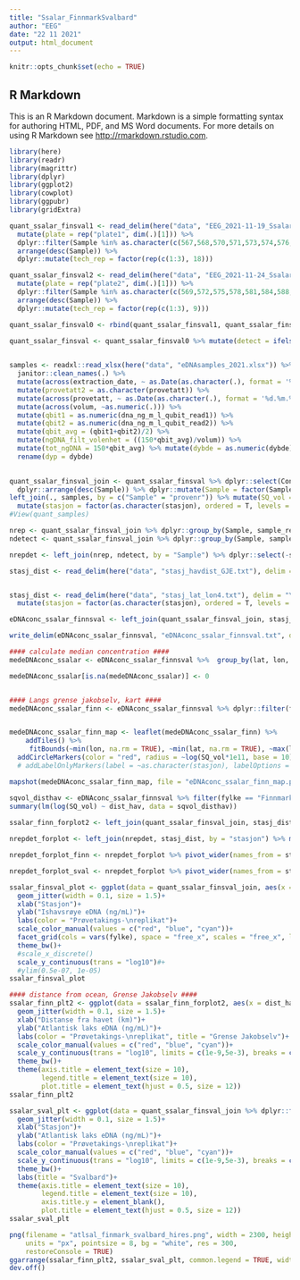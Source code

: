 ```yaml
---
title: "Ssalar_FinnmarkSvalbard"
author: "EEG"
date: "22 11 2021"
output: html_document
---
```


```r
knitr::opts_chunk$set(echo = TRUE)
```

## R Markdown

This is an R Markdown document. Markdown is a simple formatting syntax for authoring HTML, PDF, and MS Word documents. For more details on using R Markdown see <http://rmarkdown.rstudio.com>.
```r
library(here)
library(readr)
library(magrittr)
library(dplyr)
library(ggplot2)
library(cowplot)
library(ggpubr)
library(gridExtra)
```


```r
quant_ssalar_finsval1 <- read_delim(here("data", "EEG_2021-11-19_Ssalar_FinmSvalb_2samp3repsCFX96_054.txt")) %>% 
  mutate(plate = rep("plate1", dim(.)[1])) %>% 
  dplyr::filter(Sample %in% as.character(c(567,568,570,571,573,574,576,577,579,580,582,583,586,587,589,590,592,593))) %>% 
  arrange(desc(Sample)) %>%
  dplyr::mutate(tech_rep = factor(rep(c(1:3), 18)))

quant_ssalar_finsval2 <- read_delim(here("data", "EEG_2021-11-24_Ssalar_svalfinnm_plate2_CFX96_054.txt")) %>% 
  mutate(plate = rep("plate2", dim(.)[1])) %>% 
  dplyr::filter(Sample %in% as.character(c(569,572,575,578,581,584,588,591,594))) %>% 
  arrange(desc(Sample)) %>%
  dplyr::mutate(tech_rep = factor(rep(c(1:3), 9)))

quant_ssalar_finsval0 <- rbind(quant_ssalar_finsval1, quant_ssalar_finsval2)

quant_ssalar_finsval <- quant_ssalar_finsval0 %>% mutate(detect = ifelse(SQ == "NaN", 0, 1))

 
samples <- readxl::read_xlsx(here("data", "eDNAsamples_2021.xlsx")) %>%
  janitor::clean_names(.) %>% 
  mutate(across(extraction_date, ~ as.Date(as.character(.), format = '%Y-%m-%d'))) %>%
  mutate(provetatt2 = as.character(provetatt)) %>%
  mutate(across(provetatt, ~ as.Date(as.character(.), format = '%d.%m.%Y'))) %>%
  mutate(across(volum, ~as.numeric(.))) %>% 
  mutate(qbit1 = as.numeric(dna_ng_m_l_qubit_read1)) %>% 
  mutate(qbit2 = as.numeric(dna_ng_m_l_qubit_read2)) %>% 
  mutate(qbit_avg = (qbit1+qbit2)/2) %>% 
  mutate(ngDNA_filt_volenhet = ((150*qbit_avg)/volum)) %>% 
  mutate(tot_ngDNA = 150*qbit_avg) %>% mutate(dybde = as.numeric(dybde)) %>% 
  rename(dyp = dybde)
  

```

```r
quant_ssalar_finsval_join <- quant_ssalar_finsval %>% dplyr::select(Content, Sample, Cq, SQ, plate, detect, tech_rep) %>%  dplyr::mutate(SQ = as.numeric(SQ)) %>% 
  dplyr::arrange(desc(Sample)) %>% dplyr::mutate(Sample = factor(Sample)) %>% 
left_join(., samples, by = c("Sample" = "provenr")) %>% mutate(SQ_vol = SQ/volum) %>% 
  mutate(stasjon = factor(as.character(stasjon), ordered = T, levels = c("4","3","2","1","5","6", "TV", "BT", "LS")))
#View(quant_samples)

nrep <- quant_ssalar_finsval_join %>% dplyr::group_by(Sample, sample_rep, stasjon) %>% count()
ndetect <- quant_ssalar_finsval_join %>% dplyr::group_by(Sample, sample_rep, stasjon) %>% summarise(num_detect = sum(detect))

nrepdet <- left_join(nrep, ndetect, by = "Sample") %>% dplyr::select(-sample_rep.y, -stasjon.y) %>% rename(stasjon = stasjon.x, sample_rep = sample_rep.x)

stasj_dist <- read_delim(here("data", "stasj_havdist_GJE.txt"), delim = "\t") %>% mutate(stasjon = factor(as.character(stasjon), ordered = T, levels = c("4","3","2","1","5","6", "TV", "BT", "LS")))


stasj_dist <- read_delim(here("data", "stasj_lat_lon4.txt"), delim = "\t") %>% dplyr::filter(fylke %in% c("Finnmark", "Svalbard")) %>% 
  mutate(stasjon = factor(as.character(stasjon), ordered = T, levels = c("4","3","2","1","5","6", "TV", "BT", "LS")))

eDNAconc_ssalar_finnsval <- left_join(quant_ssalar_finsval_join, stasj_dist, by = c("innsjo" = "innsjo", "stasjon" = "stasjon", "dyp" = "dyp")) %>% dplyr::select(Sample, Cq, SQ, sample_rep, tech_rep, dyp, stasjon, innsjo, fylke.y, volum, SQ_vol, lat, lon, provetatt, dist_hav) %>% rename(fylke = "fylke.y")

write_delim(eDNAconc_ssalar_finnsval, "eDNAconc_ssalar_finnsval.txt", delim = "\t")

#### calculate median concentration ####
medeDNAconc_ssalar <- eDNAconc_ssalar_finnsval %>%  group_by(lat, lon, stasjon, fylke) %>% summarise_if(is.numeric, ~median(., na.rm = T))

medeDNAconc_ssalar[is.na(medeDNAconc_ssalar)] <- 0


#### Langs grense jakobselv, kart ####
medeDNAconc_ssalar_finn <- eDNAconc_ssalar_finnsval %>% dplyr::filter(fylke == "Finnmark")


medeDNAconc_ssalar_finn_map <- leaflet(medeDNAconc_ssalar_finn) %>% 
    addTiles() %>% 
     fitBounds(~min(lon, na.rm = TRUE), ~min(lat, na.rm = TRUE), ~max(lon, na.rm = TRUE), ~max(lat, na.rm = TRUE)+0.04) %>% 
  addCircleMarkers(color = "red", radius = ~log(SQ_vol*1e11, base = 10)) #%>% 
  # addLabelOnlyMarkers(label = ~as.character(stasjon), labelOptions = labelOptions(noHide = T, direction = 'left', textOnly = T, textsize = "20px"))

mapshot(medeDNAconc_ssalar_finn_map, file = "eDNAconc_ssalar_finn_map.png")

sqvol_disthav <- eDNAconc_ssalar_finnsval %>% filter(fylke == "Finnmark") %>% group_by(dist_hav) %>% summarise_if(is.numeric, ~mean(., na.rm =T))
summary(lm(log(SQ_vol) ~ dist_hav, data = sqvol_disthav))
  
ssalar_finn_forplot2 <- left_join(quant_ssalar_finsval_join, stasj_dist, by = "stasjon")

nrepdet_forplot <- left_join(nrepdet, stasj_dist, by = "stasjon") %>% mutate(fraction = stringr::str_c(num_detect, n, sep = "/")) %>% ungroup() %>% dplyr::select(sample_rep, stasjon, fraction)

nrepdet_forplot_finn <- nrepdet_forplot %>% pivot_wider(names_from = stasjon, values_from = fraction) %>% dplyr::select(`4`, `3`, `2`, `1`, `5`, `6`)

nrepdet_forplot_sval <- nrepdet_forplot %>% pivot_wider(names_from = stasjon, values_from = fraction) %>% dplyr::select(BT, LS, TV)
```

```r
ssalar_finsval_plot <- ggplot(data = quant_ssalar_finsval_join, aes(x = factor(stasjon, ordered = T, levels =   c("4","3","2","1","5","6", "TV", "BT", "LS")), y = SQ_vol, color = sample_rep, text = Sample))+
  geom_jitter(width = 0.1, size = 1.5)+
  xlab("Stasjon")+
  ylab("Ishavsrøye eDNA (ng/mL)")+
  labs(color = "Prøvetakings-\nreplikat")+
  scale_color_manual(values = c("red", "blue", "cyan"))+
  facet_grid(cols = vars(fylke), space = "free_x", scales = "free_x", labeller = as_labeller(c("Finnmark" = "Finnmark - Grense Jakobselv", "Svalbard" = "Svalbard")))+
  theme_bw()+
  #scale_x_discrete()
  scale_y_continuous(trans = "log10")#+
  #ylim(0.5e-07, 1e-05)
ssalar_finsval_plot

#### distance from ocean, Grense Jakobselv ####
ssalar_finn_plt2 <- ggplot(data = ssalar_finn_forplot2, aes(x = dist_hav, y = SQ_vol, color = sample_rep))+
  geom_jitter(width = 0.1, size = 1.5)+
  xlab("Distanse fra havet (km)")+
  ylab("Atlantisk laks eDNA (ng/mL)")+
  labs(color = "Prøvetakings-\nreplikat", title = "Grense Jakobselv")+
  scale_color_manual(values = c("red", "blue", "cyan"))+
  scale_y_continuous(trans = "log10", limits = c(1e-9,5e-3), breaks = c(1e-3, 1e-4, 1e-5, 1e-6, 1e-7, 1e-8, 1e-9))+
  theme_bw()+
  theme(axis.title = element_text(size = 10),
        legend.title = element_text(size = 10),
        plot.title = element_text(hjust = 0.5, size = 12))
ssalar_finn_plt2

ssalar_sval_plt <- ggplot(data = quant_ssalar_finsval_join %>% dplyr::filter(fylke == "Svalbard"), aes(x = stasjon, y = SQ_vol, color = sample_rep))+
  geom_jitter(width = 0.1, size = 1.5)+
  xlab("Stasjon")+
  ylab("Atlantisk laks eDNA (ng/mL)")+
  labs(color = "Prøvetakings-\nreplikat")+
  scale_color_manual(values = c("red", "blue", "cyan"))+
  scale_y_continuous(trans = "log10", limits = c(1e-9,5e-3), breaks = c(1e-3, 1e-4, 1e-5, 1e-6, 1e-7, 1e-8, 1e-9), labels = NULL)+
  theme_bw()+
  labs(title = "Svalbard")+
  theme(axis.title = element_text(size = 10),
        legend.title = element_text(size = 10),
        axis.title.y = element_blank(),
        plot.title = element_text(hjust = 0.5, size = 12))
ssalar_sval_plt

png(filename = "atlsal_finmark_svalbard_hires.png", width = 2300, height = 1000,
    units = "px", pointsize = 8, bg = "white", res = 300,
    restoreConsole = TRUE)
ggarrange(ssalar_finn_plt2, ssalar_sval_plt, common.legend = TRUE, widths = c(2,1))
dev.off()



```
